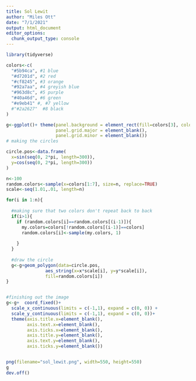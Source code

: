 ```yaml
---
title: Sol Lewit
author: "Miles Ott"
date: "7/1/2021"
output: html_document
editor_options: 
  chunk_output_type: console
---
```



```r
library(tidyverse)

colors<-c(
  "#5b94ca", #1 blue
  "#d7201d", #2 red
  "#cf8245", #3 orange
  "#92a7aa", #4 greyish blue
  "#963d8c", #5 purple
  "#40a46d", #6 green
  "#e9eb41" #, #7 yellow
  #"#2a2627"  #8 black
)

g<-ggplot()+ theme(panel.background = element_rect(fill=colors[3], colour='white'),
                   panel.grid.major = element_blank(),
                   panel.grid.minor = element_blank())
# making the circles

circle.pos<-data.frame(
  x=sin(seq(0, 2*pi, length=300)),
  y=cos(seq(0, 2*pi, length=300))
)

n<-100
random.colors<-sample(x=colors[1:7], size=n, replace=TRUE)
scale<-seq(1.01,.01, length=n)

for(i in 1:n){ 
  
  #making sure that two colors don't repeat back to back
  if(i>1){
    if (random.colors[i]==random.colors[(i-1)]){
      my.colors=colors[!random.colors[(i-1)]==colors]
      random.colors[i]<-sample(my.colors, 1)
 
    }
  }
  
  #draw the circle
  g<-g+geom_polygon(data=circle.pos,
               aes_string(x=x*scale[i], y=y*scale[i]),
               fill=random.colors[i])
} 


#finishing out the image 
g<-g+  coord_fixed()+
  scale_x_continuous(limits = c(-1,1), expand = c(0, 0)) +
  scale_y_continuous(limits = c(-1,1), expand = c(0, 0))+
  theme(axis.title.x=element_blank(),
        axis.text.x=element_blank(),
        axis.ticks.x=element_blank(),
        axis.title.y=element_blank(),
        axis.text.y=element_blank(),
        axis.ticks.y=element_blank())


png(filename="sol_lewit.png", width=550, height=550)
g
dev.off()

```


